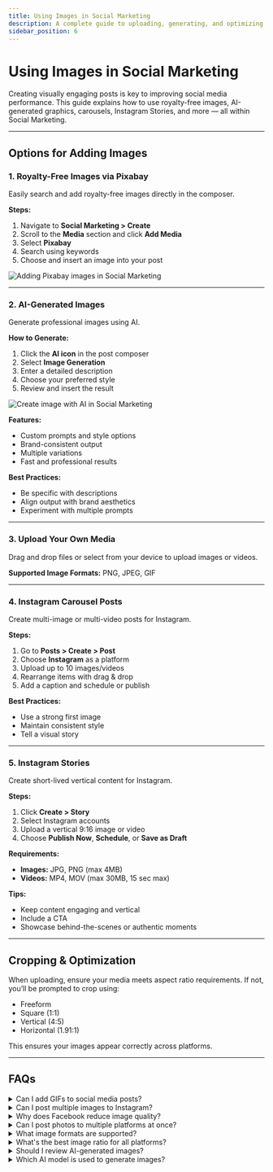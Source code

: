 ```yaml
---
title: Using Images in Social Marketing
description: A complete guide to uploading, generating, and optimizing images in Social Marketing
sidebar_position: 6
---
```


# Using Images in Social Marketing

Creating visually engaging posts is key to improving social media performance. This guide explains how to use royalty-free images, AI-generated graphics, carousels, Instagram Stories, and more — all within Social Marketing.

---

## Options for Adding Images

### 1. Royalty-Free Images via Pixabay

Easily search and add royalty-free images directly in the composer.

**Steps:**
1. Navigate to **Social Marketing > Create**
2. Scroll to the **Media** section and click **Add Media**
3. Select **Pixabay**
4. Search using keywords
5. Choose and insert an image into your post

![Adding Pixabay images in Social Marketing](./img/royalty-free-image.png)

---

### 2. AI-Generated Images

Generate professional images using AI.

**How to Generate:**
1. Click the **AI icon** in the post composer
2. Select **Image Generation**
3. Enter a detailed description
4. Choose your preferred style
5. Review and insert the result

![Create image with AI in Social Marketing](./img/ai-image.png)

**Features:**
- Custom prompts and style options
- Brand-consistent output
- Multiple variations
- Fast and professional results

**Best Practices:**
- Be specific with descriptions
- Align output with brand aesthetics
- Experiment with multiple prompts

---

### 3. Upload Your Own Media

Drag and drop files or select from your device to upload images or videos.

**Supported Image Formats:** PNG, JPEG, GIF

---

### 4. Instagram Carousel Posts

Create multi-image or multi-video posts for Instagram.

**Steps:**
1. Go to **Posts > Create > Post**
2. Choose **Instagram** as a platform
3. Upload up to 10 images/videos
4. Rearrange items with drag & drop
5. Add a caption and schedule or publish

**Best Practices:**
- Use a strong first image
- Maintain consistent style
- Tell a visual story

---

### 5. Instagram Stories

Create short-lived vertical content for Instagram.

**Steps:**
1. Click **Create > Story**
2. Select Instagram accounts
3. Upload a vertical 9:16 image or video
4. Choose **Publish Now**, **Schedule**, or **Save as Draft**

**Requirements:**
- **Images:** JPG, PNG (max 4MB)
- **Videos:** MP4, MOV (max 30MB, 15 sec max)

**Tips:**
- Keep content engaging and vertical
- Include a CTA
- Showcase behind-the-scenes or authentic moments

---

## Cropping & Optimization

When uploading, ensure your media meets aspect ratio requirements. If not, you’ll be prompted to crop using:

- Freeform
- Square (1:1)
- Vertical (4:5)
- Horizontal (1.91:1)

This ensures your images appear correctly across platforms.

---

## FAQs

<details>
<summary>Can I add GIFs to social media posts?</summary>

Yes! You can upload .gif files directly or embed from Giphy using HTML iframe code.

1. On giphy.com, click on the selected GIF.

2. Once you click on the selected GIF, you will be directed to the GIF detail page.

3. Click "< > Embed" located on the right-hand side of the GIF.

4. From there, you will be presented with two embed options via the GIPHY Embed Player:

5. Select the "Responsive Off" switch for the iframe embed version.
Select the "Responsive On" switch for the HTML5 embed version

6. Paste the code into your post and publish!

**To post the Giphy:**

At the beginning, &lt;html&gt; &lt;body&gt;. Include the "embed code" of the giphy you want to add to the post. Add /html&gt; and /body&gt; at the end.

**Here's an example:**

```html
<html>
<body>

<div style="width:100%;height:0;padding-bottom:100%;position:relative;"><iframe src="https://giphy.com/embed/p2J2OMrBI6ErC" width="100%" height="100%" style="position:absolute" frameBorder="0" class="giphy-embed" allowFullScreen></iframe></div><p><a href="https://giphy.com/gifs/zootopia-p2J2OMrBI6ErC">via GIPHY</a></p>

</html>
</body>
```
</details>

<details>
<summary>Can I post multiple images to Instagram?</summary>

Yes. Use the **carousel** feature to upload up to **10 images or videos** in a single Instagram post.
</details>

<details>
<summary>Why does Facebook reduce image quality?</summary>

Facebook compresses all uploaded images. To preserve image quality:

- Save your image as a **JPEG** using the **sRGB color profile**
- Keep the image width **2048px or less**
</details>

<details>
<summary>Can I post photos to multiple platforms at once?</summary>

Yes. You can select multiple platforms in the composer to post simultaneously. Supported platforms include:

- Facebook  
- Instagram  
- LinkedIn  
- X 
- Google Business Profile
</details>

<details>
<summary>What image formats are supported?</summary>

- **PNG**  
- **JPEG**  
- **GIF**
</details>

<details>
<summary>What's the best image ratio for all platforms?</summary>

**Square (1:1)** images offer the most compatibility and consistency across all social networks.
</details>

<details>
<summary>Should I review AI-generated images?</summary>

Yes. Always review and adjust AI-generated images to:

- Match your **brand voice** and **visual identity**
- Ensure the image aligns with your message
- Maintain **professional quality**
</details>

<details>
<summary>Which AI model is used to generate images?</summary>

The AI model used to generate images in Social Marketing is GTP Image 1.
</details>